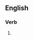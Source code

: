 ==English==

===Verb===
{{head|en|present participle}}

# {{present participle of|mortise|lang=en|nocat=1}}